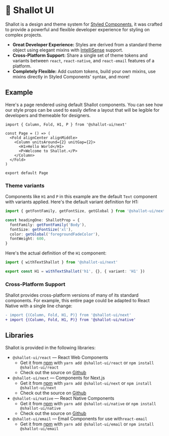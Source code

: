 
# 🧅 Shallot UI

Shallot is a design and theme system for [Styled Components](https://styled-components.com/), it was crafted to provide a powerful and flexible developer experience for styling on complex projects.

- **Great Developer Experience:** Styles are derived from a standard theme object using elegant mixins with [IntelliSense](https://code.visualstudio.com/docs/editor/intellisense) support.
- **Cross-Platform Support:** Share a single set of theme tokens and variants between `react`, `react-native`, and `react-email` features of a platform.
- **Completely Flexible:** Add custom tokens, build your own mixins, use mixins directly in Styled Components' syntax, and more!

## Example

Here's a page rendered using default Shallot components. You can see how our style props can be used to easily define a layout that will be legible for developers and themeable for designers.

```tsx
import { Column, Fold, H1, P } from '@shallot-ui/next'

const Page = () => (
  <Fold alignCenter alignMiddle>
    <Column unitsAround={2} unitGap={2}>
      <H1>Hello World</H1>
      <P>Welcome to Shallot.</P>
    </Column>
  </Fold>
)

export default Page
```

### Theme variants

Components like `H1` and `P` in this example are the default `Text` component with variants applied. Here's the default variant definition for H1:

```ts
import { getFontFamily, getFontSize, getGlobal } from '@shallot-ui/next'

const headingOne: ShallotProp = {
  fontFamily: getFontFamily('Body'),
  fontSize: getFontSize('xl'),
  color: getGlobal('foregroundFadeColor'),
  fontWeight: 600,
}
```

Here's the actual definition of the `H1` component:

```ts
import { withTextShallot } from '@shallot-ui/next'

export const H1 = withTextShallot('h1', {}, { variant: 'H1' })
```

### Cross-Platform Support

Shallot provides cross-platform versions of many of its standard components. For example, this entire page could be adapted to React Native with a single line change:

```diff
- import {(Column, Fold, H1, P)} from '@shallot-ui/next'
+ import {(Column, Fold, H1, P)} from '@shallot-ui/native'
```

## Libraries

Shallot is provided in the following libraries:

- `@shallot-ui/react` &mdash; React Web Components
  - Get it from [npm](https://www.npmjs.com/package/@shallot-ui/react) with `yarn add @shallot-ui/react` or `npm install @shallot-ui/react`
  - Check out the source on [Github](https://github.com/Shallot-UI/shallot/tree/main/packages/web)
- `@shallot-ui/next` &mdash; Components for Next.js
  - Get it from [npm](https://www.npmjs.com/package/@shallot-ui/next) with `yarn add @shallot-ui/next` or `npm install @shallot-ui/next`
  - Check out the source on [Github](https://github.com/Shallot-UI/shallot/tree/main/packages/next)
- `@shallot-ui/native` &mdash; React Native Components
  - Get it from [npm](https://www.npmjs.com/package/@shallot-ui/native) with `yarn add @shallot-ui/native` or `npm install @shallot-ui/native`
  - Check out the source on [Github](https://github.com/Shallot-UI/shallot/tree/main/packages/native)
- `@shallot-ui/email` &mdash; Email Components for use with`react-email`
  - Get it from [npm](https://www.npmjs.com/package/@shallot-ui/email) with `yarn add @shallot-ui/email` or `npm install @shallot-ui/email`

```

```
